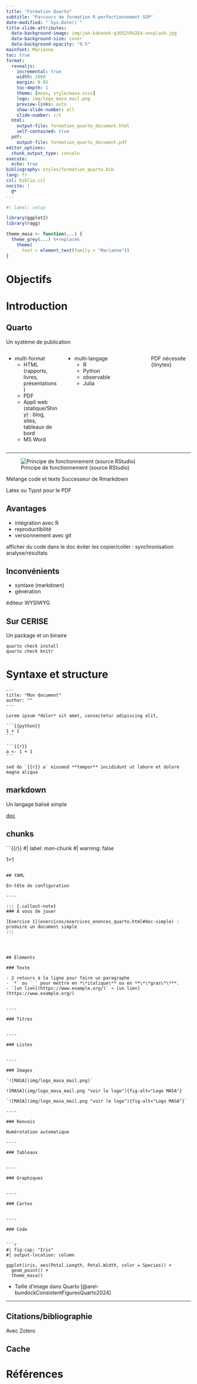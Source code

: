 ---
title: "Formation Quarto"
subtitle: "Parcours de formation R perfectionnement SSP"
date-modified: "`Sys.Date()`"
title-slide-attributes:
  data-background-image: img/jan-kahanek-g3O5ZtRk2E4-unsplash.jpg
  data-background-size: cover
  data-background-opacity: "0.5"
mainfont: Marianne
toc: true
format:
  revealjs:
    incremental: true
    width: 1600
    margin: 0.05
    toc-depth: 1
    theme: [moon, style/masa.scss]
    logo: img/logo_masa_mail.png
    preview-links: auto
    show-slide-number: all
    slide-number: c/t
  html:
    output-file: formation_quarto_document.html
    self-contained: true
  pdf:
    output-file: formation_quarto_document.pdf
editor_options: 
  chunk_output_type: console
execute: 
  echo: true
bibliography: styles/formation_quarto.bib
lang: fr
csl: biblio.csl
nocite: |
  @*
---

```{r}
#| label: setup

library(ggplot2)
library(ragg)

theme_masa <- function(...) {
  theme_grey(...) %+replace%
    theme(
      text = element_text(family = "Marianne"))
}
```


# Objectifs



# Introduction

## Quarto

Un système de publication 

:::: {.columns}

::: {.column width="40%"}
- multi-format
  - HTML (rapports, livres, présentations)
  - PDF
  - Appli web (statique/Shiny) : blog, sites, tableaux de bord
  - MS Word
:::

::: {.column width="60%"}
- multi-langage
  - R
  - Python
  - observable
  - Julia
:::

::: notes
PDF nécessite {tinytex}
:::

::::

----

![Principe de fonctionnement (source RStudio)](img/rstudio-qmd-how-it-works.png){#fig-works}

::: notes
Mélange code et texte
Successeur de Rmarkdown

Latex ou Typst pour le PDF
:::

## Avantages

- intégration avec R
- reproductibilité
- versionnement avec git

::: notes
afficher du code dans le doc
éviter les copier/coller : synchronisation analyse/résultats
:::

## Inconvénients

- syntaxe (markdown)
- génération

::: notes
éditeur WYSIWYG
:::

## Sur CERISE

Un package et un binaire

`quarto check install`  
`quarto check knitr`

# Syntaxe et structure

````
---
title: "Mon document"
author: ""
---

Lorem ipsum *dolor* sit amet, consectetur adipiscing elit,

```{{python}}
1 + 1
```

```{{r}}
a <- 1 + 1
```

sed do `{{r}} a` eiusmod **tempor** incididunt ut labore et dolore magna aliqua

````

## markdown

Un langage balisé simple

[doc](https://quarto.org/docs/authoring/markdown-basics.html)

## chunks

```{{r}}
#| label: mon-chunk
#| warning: false

1+1
```

## YAML

En-tête de configuration

----

::: {.callout-note}
### À vous de jouer

[Exercice 1](exercices/exercices_enonces_quarto.html#doc-simple) : produire un document simple
:::




## Éléments

### Texte

- 2 retours à la ligne pour faire un paragraphe
- `*` ou `_` pour mettre en *\*italique\** ou en **\*\*gras\*\***.
- `[un lien](https://www.example.org/)` → [un lien](https://www.example.org/)


----

### Titres


----

### Listes


----

### Images

`![MASA](img/logo_masa_mail.png)`  

![MASA](img/logo_masa_mail.png "voir le logo"){fig-alt="Logo MASA"}

`![MASA](img/logo_masa_mail.png "voir le logo"){fig-alt="Logo MASA"}`

----

### Renvois

Numérotation automatique

----

### Tableaux


----

### Graphiques


----

### Cartes


----

### Code


```{r}
#| fig-cap: "Iris"
#| output-location: column

ggplot(iris, aes(Petal.Length, Petal.Width, color = Species)) +
  geom_point() +
  theme_masa()
```

- Taille d'image dans Quarto [@arel-bundockConsistentFiguresQuarto2024]

----



## Citations/bibliographie

Avec Zotero


## Cache


# Références

